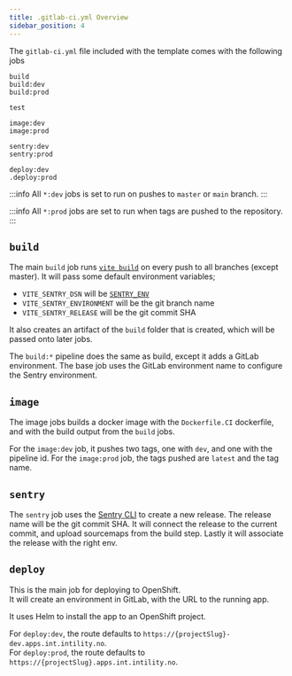 ```yaml
---
title: .gitlab-ci.yml Overview
sidebar_position: 4
---
```


The `gitlab-ci.yml` file included with the template comes with the following jobs

```
build
build:dev
build:prod

test

image:dev
image:prod

sentry:dev
sentry:prod

deploy:dev
.deploy:prod
```

:::info
All `*:dev` jobs is set to run on pushes to `master` or `main` branch.
:::

:::info
All `*:prod` jobs are set to run when tags are pushed to the repository.
:::

## `build`

The main `build` job runs [`vite build`](https://vitejs.dev/guide/cli.html#build) on every push to all branches (except master).
It will pass some default environment variables;

- `VITE_SENTRY_DSN` will be [`SENTRY_ENV`](/react/configuration/sentry#acquire-token)
- `VITE_SENTRY_ENVIRONMENT` will be the git branch name
- `VITE_SENTRY_RELEASE` will be the git commit SHA

It also creates an artifact of the `build` folder that is created,
which will be passed onto later jobs.

The `build:*` pipeline does the same as build,
except it adds a GitLab environment.
The base job uses the GitLab environment name to configure the Sentry environment.

## `image`

The image jobs builds a docker image with the `Dockerfile.CI` dockerfile,
and with the build output from the `build` jobs.

For the `image:dev` job, it pushes two tags, one with `dev`, and one with the pipeline id.
For the `image:prod` job, the tags pushed are `latest` and the tag name.

## `sentry`

The `sentry` job uses the [Sentry CLI](https://docs.sentry.io/product/cli/) to create a new release.
The release name will be the git commit SHA.
It will connect the release to the current commit, and upload sourcemaps from the build step.
Lastly it will associate the release with the right env.

## `deploy`

This is the main job for deploying to OpenShift.  
It will create an environment in GitLab, with the URL to the running app.

It uses Helm to install the app to an OpenShift project.

For `deploy:dev`, the route defaults to `https://{projectSlug}-dev.apps.int.intility.no`.  
For `deploy:prod`, the route defaults to `https://{projectSlug}.apps.int.intility.no`.
